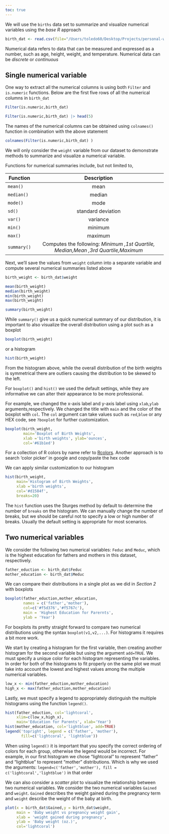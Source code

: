 ```yaml
---
toc: true
---
```


We will use the `births` data set to summarize and visualize numerical variables using the *base R* approach


```r
birth_dat <- read.csv(file="/Users/toledo60/Desktop/Projects/personal-website/ucla/stats10/data/births.csv")
```

Numerical data refers to data that can be measured and expressed as a number, such as age, height, weight, and temperature. Numerical data can be *discrete* or *continuous*


## Single numerical variable


One way to extract all the numerical columns is using both `Filter` and `is.numeric` functions. Below are the first five rows of all the numerical columns in `birth_dat`

```r
Filter(is.numeric,birth_dat)
```

```r
Filter(is.numeric,birth_dat) |> head(5)
```

The names of the numerical columns can be obtained using `colnames()` function in combination with the above statement

```r
colnames(Filter(is.numeric,birth_dat) )
```

We will only consider the `weight` variable from our dataset to demonstrate methods to summarize and visualize a numerical variable.

Functions for numerical summaries include, but not limited to,

| Function    |                                    Description                                     |
|-------------|:----------------------------------------------------------------------------------:|
| `mean()`    |                                        mean                                        |
| `median()`  |                                       median                                       |
| `mode()`    |                                        mode                                        |
| `sd()`      |                                 standard deviation                                 |
| `var()`     |                                      variance                                      |
| `min()`     |                                      minimum                                       |
| `max()`     |                                      maximum                                       |
| `summary()` | Computes the following: *Minimum ,1st Quartile, Median,Mean ,3rd Quartile,Maximum* |

Next, we'll save the values from `weight` column into a separate variable and compute several numerical summaries listed above

```r
birth_weight <- birth_dat$weight
```


```r
mean(birth_weight)
median(birth_weight)
min(birth_weight)
max(birth_weight)
```

```r
summary(birth_weight)
```

While `summary()` give us a quick numerical summary of our distribution, it is important to also visualize the overall distribution using a plot such as a boxplot

```r
boxplot(birth_weight)
```

or a histogram

```r
hist(birth_weight)
```

From the histogram above, while the overall distribution of the birth weights is symmetrical there are outliers causing the distribution to be skewed to the left. 

For `boxplot()` and `hist()` we used the default settings, while they are informative we can alter their appearance to be more professional.

For example, we changed the x-axis label and y-axis label using `xlab`,`ylab` arguments,respectively. We changed the title with `main` and the color of the boxplot with `col`. The `col` argument can take values such as `red`,`blue` or any HEX code, see `?boxplot` for further customization. 

```r
boxplot(birth_weight,
        main='Boxplot of Birth Weights',
        xlab ='birth weights', ylab='ounces',
        col='#61b1ed')
```

:::callout-tip
For a collection of R colors by name refer to [Rcolors](http://www.stat.columbia.edu/~tzheng/files/Rcolor.pdf). Another approach is to search 'color picker' in google and copy/paste the hex code
:::

We can apply similar customization to our histogram

```r
hist(birth_weight,
     main='Histogram of Birth Weights',
     xlab ='birth weights',
     col='#d1584f',
     breaks=20)
```

The `hist` function uses the Sturges method by default to determine the number of `breaks` on the histogram. We can manually change the number of breaks, but we should be careful not to specify a low or high number of breaks. Usually the default setting is appropriate for most scenarios. 


## Two numerical variables

We consider the following two numerical variables: `Feduc` and `Meduc`, which is the highest education for fathers and mothers in this dataset, respectively.

```r
father_eduction <- birth_dat$Feduc
mother_education <- birth_dat$Meduc
```


We can compare their distributions in a single plot as we did in *Section 2* with boxplots

```r
boxplot(father_eduction,mother_education,
        names = c('father','mother'),
        col=c('#f5d376','#f5767c'),
        main = 'Highest Education for Parernts',
        ylab = 'Year')
```

For boxplots its pretty straight forward to compare two numerical distributions using the syntax `boxplot(v1,v2,...)`. For histograms it requires a bit more work.

We start by creating a histogram for the first variable, then creating another histogram for the second variable but using the argument `add=TRUE`. We must specify a unique color for each histogram representing the variables. In order for both of the histograms to fit properly on the same plot we must take into account the lowest and highest values among the multiple numerical variables. 

```r
low_x <- min(father_eduction,mother_education)
high_x <- max(father_eduction,mother_education)
```

Lastly, we must specify a legend to appropriately distinguish the multiple histograms using the function `legend()`. 

```r
hist(father_eduction, col='lightcoral',
     xlim=c(low_x,high_x),
     main='Education for Parents', xlab='Year')
hist(mother_education, col='lightblue', add=TRUE)
legend('topright', legend = c('father', 'mother'), 
       fill=c('lightcoral', 'lightblue'))
```


:::callout-warning
When using `legend()` it is important that you specify the correct ordering of colors for each group, otherwise the legend would be incorrect. For example, in our first histogram we chose "lightcoral" to represent "father" and "lightblue" to represent "mother" distributions.
Which is why we used the arguments: 
`legend=c('father','mother'), fill = c('lightcoral','lightblue')` in that order
:::

We can also consider a *scatter plot* to visualize the relationship between two numerical variables. We consider the two numerical variables `Gained` and `weight`. `Gained` describes the weight gained during the pregnancy term and `weight` describe the weight of the baby at birth.

```r
plot(x = birth_dat$Gained,y = birth_dat$weight,
     main = 'Baby weight vs pregnancy weight gain',
     xlab = 'weight gained during pregnancy',
     ylab = 'Baby weight (oz.)',
     col='lightcoral')
```






